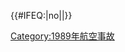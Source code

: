 {{航空事故
| year = 1989
| col1 = 
* 1月4日：[[第二次錫德拉灣事件]]
* 1月8日：[[英倫航空92號班機空難|英倫航空92號班機]]
* 2月8日：'''[[獨立航空1851號班機空難|獨立航空1851號班機]]'''
* 2月19日：[[飛虎航空66號班機空難|飛虎航空66號班機]]
* 2月24日：[[聯合航空811號班機事故|聯合航空811號班機]]
* 3月10日：[[安大略航空1363號班機空難|安大略航空1363號班機]]
* 6月7日：'''[[蘇里南航空764號班機空難|蘇里南航空764號班機]]†'''
* 6月17日：[[東德航空102號班機空難|東德航空102號班機]]
* 6月27日：[[永興航空公司C404飛機事故|永興航空塞斯納404飛機]]
| col2      = 
* 7月4日：[[科特賴克戰鬥機空難|蘇聯空軍MiG-23戰鬥機]]
* 7月19日：'''[[聯合航空232號班機空難|聯合航空232號班機]]'''
* 7月27日：'''[[大韩航空803号班机空难|大韓航空803號班機]]'''
* 8月3日：[[奧林匹克航空545號班機空難|奧林匹克航空545號班機]]
* 8月13日：[[愛麗斯泉熱氣球相撞事故]]
* 8月15日：[[中國東方航空5510號班機空難|中國東方航空5510號班機]]
* 8月25日：'''[[巴基斯坦国际航班404号班机空难|巴基斯坦國際航空404號班機]]'''
* 9月3日：'''[[古巴航空9646號班機空難|古巴航空9646號班機]]'''
* 9月3日：[[里约格朗德航空254号班机空难|里约格朗德航空254号班机]]
* 9月8日：'''[[柏納航空394號班機空難|柏納航空394號班機]]'''
| col3 = 
* 9月19日：'''[[法國聯合航空772號班機空難|法國聯合航空772號班機]]'''
* 9月20日：[[全美航空5050號班機空難|全美航空5050號班機]]
* 10月21日：'''[[洪都拉斯航空414號班機空難|洪都拉斯航空414號班機]]'''
* 10月26日：'''[[中華航空204號班機空難|中華航空204號班機]]'''
* 11月27日：'''[[哥倫比亞航空203號班機空難|哥倫比亞航空203號班機]]'''
* 11月27日：[[1989年雅姆巴L-100運輸機空難|泰珀航空註冊編號N9205T]]
* 12月15日：[[荷蘭皇家航空867號班機事故|荷蘭皇家航空867號班機]]
* 12月16日：[[中國國際航空981號班機劫機事件|中國國際航空981號班機]]
* 12月26日：[[聯航快運2415號班機空難|聯航快運2415號班機]]
}}<includeonly>{{#IFEQ:{{{cat}}}|no||[[Category:1989年航空事故]]}}</includeonly><noinclude>{{Documentation}}</noinclude>